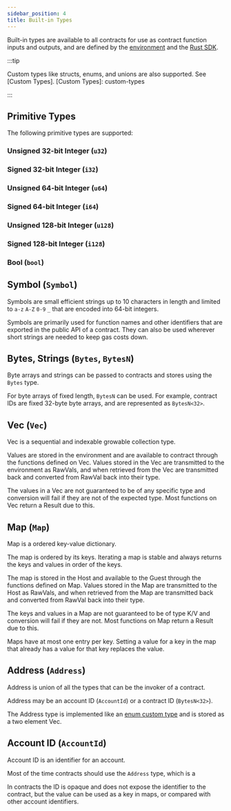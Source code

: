 ```yaml
---
sidebar_position: 4
title: Built-in Types
---
```


Built-in types are available to all contracts for use as contract function
inputs and outputs, and are defined by the [environment] and the [Rust SDK].

[environment]: environment-concepts
[Rust SDK]: ../sdks/rust

:::tip

Custom types like structs, enums, and unions are also supported. See [Custom
Types].
[Custom Types]: custom-types

:::

## Primitive Types

The following primitive types are supported:

### Unsigned 32-bit Integer (`u32`)

### Signed 32-bit Integer (`i32`)

### Unsigned 64-bit Integer (`u64`)

### Signed 64-bit Integer (`i64`)

### Unsigned 128-bit Integer (`u128`)

### Signed 128-bit Integer (`i128`)

### Bool (`bool`)

## Symbol (`Symbol`)

Symbols are small efficient strings up to 10 characters in length and limited to
`a-z` `A-Z` `0-9` `_` that are encoded into 64-bit integers.

Symbols are primarily used for function names and other identifiers that are
exported in the public API of a contract. They can also be used wherever short
strings are needed to keep gas costs down.

## Bytes, Strings (`Bytes`, `BytesN`)

Byte arrays and strings can be passed to contracts and stores using the `Bytes`
type.

For byte arrays of fixed length, `BytesN` can be used. For example, contract IDs
are fixed 32-byte byte arrays, and are represented as `BytesN<32>`.

## Vec (`Vec`)

Vec is a sequential and indexable growable collection type.

Values are stored in the environment and are available to contract through the
functions defined on Vec. Values stored in the Vec are transmitted to the
environment as RawVals, and when retrieved from the Vec are transmitted back and
converted from RawVal back into their type.

The values in a Vec are not guaranteed to be of any specific type and conversion
will fail if they are not of the expected type. Most functions on Vec return a
Result due to this.

## Map (`Map`)

Map is a ordered key-value dictionary.

The map is ordered by its keys. Iterating a map is stable and always returns the
keys and values in order of the keys.

The map is stored in the Host and available to the Guest through the functions
defined on Map. Values stored in the Map are transmitted to the Host as RawVals,
and when retrieved from the Map are transmitted back and converted from RawVal
back into their type.

The keys and values in a Map are not guaranteed to be of type K/V and conversion
will fail if they are not. Most functions on Map return a Result due to this.

Maps have at most one entry per key. Setting a value for a key in the map that
already has a value for that key replaces the value.

## Address (`Address`)

Address is union of all the types that can be the invoker of a contract.

Address may be an account ID (`AccountId`) or a contract ID (`BytesN<32>`).

The Address type is implemented like an [enum custom type] and is stored as a
two element Vec.

[enum custom type]: custom-types#enum-unit-and-tuple-variants

## Account ID (`AccountId`)

Account ID is an identifier for an account.

Most of the time contracts should use the `Address` type, which is a 

In contracts the ID is opaque and does not expose the identifier to the
contract, but the value can be used as a key in maps, or compared with other
account identifiers.
